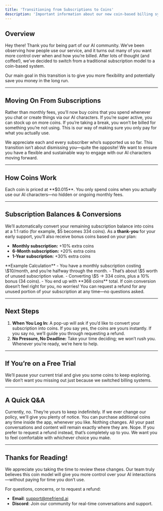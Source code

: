 ```yaml
---
title: 'Transitioning from Subscriptions to Coins'
description: 'Important information about our new coin-based billing system (Feb. 24th, 2025)'
---
```


## Overview

Hey there! Thank you for being part of our AI community. We’ve been observing how people use our service, and it turns out many of you want more control over when and how you’re billed. After lots of thought (and coffee!), we’ve decided to switch from a traditional subscription model to a coin-based system.

Our main goal in this transition is to give you more flexibility and potentially save you money in the long run.

---

## Moving On From Subscriptions

Rather than monthly fees, you’ll now buy coins that you spend whenever you chat or create things via our AI characters. If you’re super active, you can stock up on more coins. If you’re taking a break, you won’t be billed for something you’re not using. This is our way of making sure you only pay for what you actually use.

<Note>
We appreciate each and every subscriber who’s supported us so far. This transition isn’t about dismissing you—quite the opposite! We want to ensure you have a flexible and sustainable way to engage with our AI characters moving forward.
</Note>

---

## How Coins Work

<CardGroup>
  <Card title="Value of a Coin" icon="coins">
    Each coin is priced at **$0.015**.
  </Card>

  <Card title="On-Demand Usage" icon="thumbs-up">
    You only spend coins when you actually use our AI characters—no hidden or ongoing monthly fees.
  </Card>
</CardGroup>

---

## Subscription Balances & Conversions

We’ll automatically convert your remaining subscription balance into coins at a 1:1 ratio (for example, \$5 becomes 334 coins). As a **thank-you** for your early support, you’ll also receive bonus coins based on your plan:

- **Monthly subscription:** +10% extra coins  
- **6-Month subscription:** +20% extra coins  
- **1-Year subscription:** +30% extra coins  

<Example>
**Example Calculation**  
- You have a monthly subscription costing \$10/month, and you’re halfway through the month.  
- That’s about \$5 worth of unused subscription value.  
- Converting \$5 → 334 coins, plus a 10% bonus (34 coins).  
- You end up with **368 coins** total.
</Example>

<Alert title="Prefer a Refund?" icon="triangle-exclamation">
  If coin conversion doesn’t feel right for you, no worries! You can request a refund for any unused portion of your subscription at any time—no questions asked.
</Alert>

---

## Next Steps

1. **When You Log In:** A pop-up will ask if you’d like to convert your subscription into coins. If you say yes, the coins are yours instantly. If you say no, we’ll guide you through requesting a refund.  
2. **No Pressure, No Deadline:** Take your time deciding; we won’t rush you. Whenever you’re ready, we’re here to help.

---

## If You’re on a Free Trial

We’ll pause your current trial and give you some coins to keep exploring. We don’t want you missing out just because we switched billing systems.

---

## A Quick Q&A

<AccordionGroup>

  <Accordion icon="circle-question" title="Do my coins expire?">
Currently, no. They’re yours to keep indefinitely. If we ever change our policy, we'll give you plenty of notice.
  </Accordion>

  <Accordion icon="bolt" title="What if I need more coins?">
You can purchase additional coins any time inside the app, whenever you like.
  </Accordion>

  <Accordion icon="comments" title="What happens to my chat history?">
Nothing changes. All your past conversations and content will remain exactly where they are.
  </Accordion>

  <Accordion icon="life-ring" title="Am I forced to convert?">
Nope. If you prefer to request a refund instead, that’s completely up to you. We want you to feel comfortable with whichever choice you make.
  </Accordion>

</AccordionGroup>

---

## Thanks for Reading!

We appreciate you taking the time to review these changes. Our team truly believes this coin model will give you more control over your AI interactions—without paying for time you don’t use.

For questions, concerns, or to request a refund:

- **Email**: [support@mefriend.ai](mailto:support@mefriend.ai)  
- **Discord**: Join our community for real-time conversations and support.
